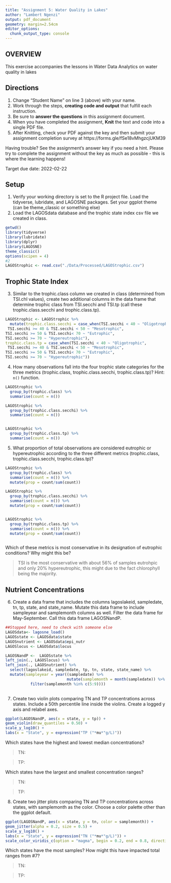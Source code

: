 ```yaml
---
title: "Assignment 5: Water Quality in Lakes"
author: "Lambert Ngenzi"
output: pdf_document
geometry: margin=2.54cm
editor_options: 
  chunk_output_type: console
---
```


## OVERVIEW

This exercise accompanies the lessons in Water Data Analytics on water quality in lakes

## Directions
1. Change "Student Name" on line 3 (above) with your name.
2. Work through the steps, **creating code and output** that fulfill each instruction.
3. Be sure to **answer the questions** in this assignment document.
4. When you have completed the assignment, **Knit** the text and code into a single PDF file.
5. After Knitting, check your PDF against the key and then submit your assignment completion survey at https://forms.gle/fSe18vMhgzcjUKM39

Having trouble? See the assignment's answer key if you need a hint. Please try to complete the assignment without the key as much as possible - this is where the learning happens!

Target due date: 2022-02-22

## Setup

1. Verify your working directory is set to the R project file. Load the tidyverse, lubridate, and LAGOSNE packages. Set your ggplot theme (can be theme_classic or something else)
2. Load the LAGOSdata database and the trophic state index csv file we created in class.

```r
getwd()
library(tidyverse)
library(lubridate)
library(dplyr)
library(LAGOSNE)
theme_classic()
options(scipen = 4) 
#2
LAGOStrophic <- read.csv("./Data/Processed/LAGOStrophic.csv")
```

## Trophic State Index

3. Similar to the trophic.class column we created in class (determined from TSI.chl values), create two additional columns in the data frame that determine trophic class from TSI.secchi and TSI.tp (call these trophic.class.secchi and trophic.class.tp). 

```r
LAGOStrophic <- LAGOStrophic %>% 
  mutate(trophic.class.secchi = case_when(TSI.secchi < 40 ~ "Oligotrophic",
 TSI.secchi >= 40 & TSI.secchi < 50 ~ "Mesotrophic",
TSI.secchi >= 50 & TSI.secchi< 70 ~ "Eutrophic",
TSI.secchi >= 70 ~ "Hypereutrophic"),
trophic.class.tp = case_when(TSI.secchi < 40 ~ "Oligotrophic",
 TSI.secchi >= 40 & TSI.secchi < 50 ~ "Mesotrophic",
TSI.secchi >= 50 & TSI.secchi< 70 ~ "Eutrophic",
TSI.secchi >= 70 ~ "Hypereutrophic"))
```


4. How many observations fall into the four trophic state categories for the three metrics (trophic.class, trophic.class.secchi, trophic.class.tp)? Hint: `n()` function.

```r
LAGOStrophic %>% 
  group_by(trophic.class) %>% 
  summarise(count = n())

LAGOStrophic %>% 
  group_by(trophic.class.secchi) %>% 
  summarise(count = n())


LAGOStrophic %>% 
  group_by(trophic.class.tp) %>% 
  summarise(count = n())
```

5. What proportion of total observations are considered eutrophic or hypereutrophic according to the three different metrics (trophic.class, trophic.class.secchi, trophic.class.tp)?

```r
LAGOStrophic %>% 
  group_by(trophic.class) %>% 
  summarise(count = n()) %>% 
  mutate(prop = count/sum(count))

LAGOStrophic %>% 
  group_by(trophic.class.secchi) %>% 
  summarise(count = n()) %>% 
  mutate(prop = count/sum(count))


LAGOStrophic %>% 
  group_by(trophic.class.tp) %>% 
  summarise(count = n()) %>% 
  mutate(prop = count/sum(count))



```

Which of these metrics is most conservative in its designation of eutrophic conditions? Why might this be?

> TSI is the most conservative with about 56% of samples eutrohpic and only 20% hypereutrophic, this might due to the fact chlorophyll being the majority. 


## Nutrient Concentrations

6. Create a data frame that includes the columns lagoslakeid, sampledate, tn, tp, state, and state_name. Mutate this data frame to include sampleyear and samplemonth columns as well. Filter the data frame for May-September. Call this data frame LAGOSNandP. 

```r
##Stopped here, need to check with someone else
LAGOSdata<- lagosne_load()
LAGOSstate <- LAGOSdata$state
LAGOSnutrient <- LAGOSdata$epi_nutr
LAGOSlocus <- LAGOSdata$locus

LAGOSNandP <-  LAGOSstate %>%
left_join(., LAGOSlocus) %>%
left_join(., LAGOSnutrient) %>%
  select(lagoslakeid, sampledate, tp, tn, state, state_name) %>% 
  mutate(sampleyear = year((sampledate) %>% 
                           mutate(samplemonth = month(sampledate)) %>% 
           filter(samplemonth %in% c(5:9))))
  

```

7. Create two violin plots comparing TN and TP concentrations across states. Include a 50th percentile line inside the violins. Create a logged y axis and relabel axes.
```r
ggplot(LAGOSNandP, aes(x = state, y = tp)) +
geom_violin(draw_quantiles = 0.50) +
scale_y_log10() +
labs(x = "State", y = expression("TP ("*mu*"g/L)"))
```

Which states have the highest and lowest median concentrations?

> TN:

> TP:

Which states have the largest and smallest concentration ranges?

> TN: 

> TP: 

8. Create two jitter plots comparing TN and TP concentrations across states, with samplemonth as the color. Choose a color palette other than the ggplot default.

```r
ggplot(LAGOSNandP, aes(x = state, y = tn, color = samplemonth)) +
geom_jitter(alpha = 0.2, size = 0.5) +
scale_y_log10() +
labs(x = "State", y = expression("TN ("*mu*"g/L)")) +
scale_color_viridis_c(option = "magma", begin = 0.2, end = 0.8, direction = -1)
```

Which states have the most samples? How might this have impacted total ranges from #7?

> TN:

> TP: 




